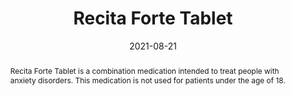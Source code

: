 ---
title: 'Recita Forte Tablet'
abstract: Recita Forte Tablet is a combination medication intended to treat people with anxiety disorders. This medication is not used for patients under the age of 18.
date: '2021-08-21'
banner: /static/hello-world-banner.jpg
categories: ['Product Description']
link: 'https://raw.githubusercontent.com/Madhavkabra/Saloni-Content-Writer-Portfolio/main/src/assets/Recita%20Forte%20Tablet%20.pdf'
---